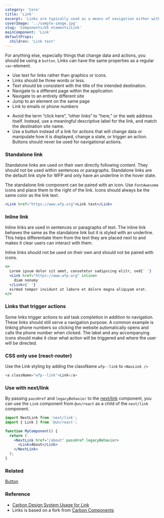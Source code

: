 ```yaml
---
category: 'Core'
title: 'Link'
excerpt: 'Links are typically used as a means of navigation either within the application, to a place outside, or to a resource.'
coverImage: '../sample-image.jpg'
slug: 'Components/UI elements/Link'
mainComponent: 'Link'
defaultProps:
  children: 'Link text'
---
```


For anything else, especially things that change data and actions, you should be using a `button`.
Links can have the same properties as a regular `<a>`-element.

<Storybook path="iframe.html?viewMode=docs&id=components-ui-elements-link--documentation&args=" />

<DoUse>

- Use text for links rather than graphics or icons.
- Links should be three words or less.
- Text should be consistent with the title of the intended destination.
- Navigate to a different page within the application
- Navigate to an entirely different site
- Jump to an element on the same page
- Link to emails or phone numbers

</DoUse>

<DoNotUse>

- Avoid the term “click here“, “other links“ to “here,” or the web address itself. Instead, use a meaningful descriptive label for the link, and match the destination site name.
- Use a button instead of a link for actions that will change data or manipulate how it is displayed, change a state, or trigger an action. Buttons should never be used for navigational actions.

</DoNotUse>

### Standalone link

Standalone links are used on their own directly following content. They should not be used within sentences or paragraphs. Standalone links are the default link style for WFP and only have an underline in the hover state.

The standalone link component can be paired with an icon. Use `FontAwesome` icons and place them to the right of the link. Icons should always be the same color as the link text.

```jsx live
<Link href="https://www.wfp.org">Link text</Link>
```

### Inline link

Inline links are used in sentences or paragraphs of text. The inline link behaves the same as the standalone link but it is styled with an underline. This helps differentiate them from the text they are placed next to and makes it clear users can interact with them.

Inline links should not be used on their own and should not be paired with icons.

```jsx live
<>
  Lorem ipsum dolor sit amet, consetetur sadipscing elitr, sed{' '}
  <Link href="https://www.wfp.org" inline>
    diam nonumy
  </Link>{' '}
  eirmod tempor invidunt ut labore et dolore magna aliquyam erat.
</>
```

### Links that trigger actions

Some links trigger actions to aid task completion in addition to navigation. These links should still serve a navigation purpose. A common example is linking phone numbers so clicking the website automatically opens and calls the phone number when clicked. The label and any accompanying icons should make it clear what action will be triggered and where the user will be directed.

### CSS only use (react-router)

Use the Link styling by adding the className `wfp--link` to `<NavLink />`

```js
<a className="wfp--link">Link</a>
```

### Use with next/link

By passing `passHref` and `legacyBehavior` to the [next/link](https://nextjs.org/docs/api-reference/next/link) component, you can use the `Link` component from `@un/react` as a child of the `next/link` component.

```jsx
import NextLink from 'next/link';
import { Link } from '@un/react';

function MyComponent() {
  return (
    <NextLink href="/about" passHref legacyBehavior>
      <Link>About</Link>
    </NextLink>
  );
}
```

### Related

[Button](?path=/docs/components-button--button-regular)

### Reference

- [Carbon Design System Usage for Link](https://www.carbondesignsystem.com/components/link/usage)
- Links is based on a fork from [Carbon Components](https://www.carbondesignsystem.com/components/link/code)
